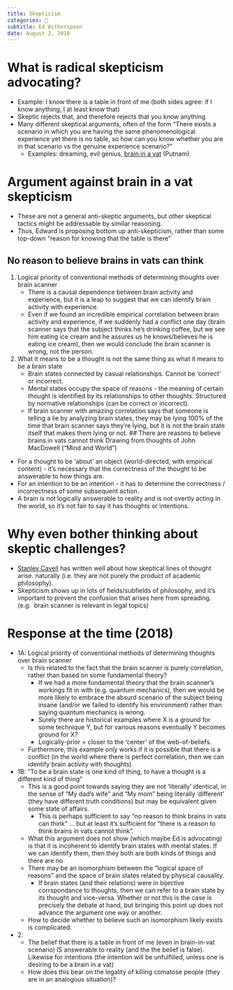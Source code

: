 ```yaml
---
title: Skepticism
categories: 🔴
subtitle: Ed Witherspoon
date: August 2, 2010
---
```


# What is radical skepticism advocating?
  - Example: I know there is a table in front of me (both sides agree: if I know 
    anything, I at least know that)
  - Skeptic rejects that, and therefore rejects that you know anything
  - Many different skeptical arguments, often of the form "There exists a 
    scenario in which you are having the same phenomenological experience yet 
    there is no table, so how can you know whether you are in that scenario vs 
    the genuine experience scenario?"
    - Examples: dreaming, evil genius, 
      [brain in a vat](/docs/phil/problems/skepticism.qmd) (Putnam)

# Argument against brain in a vat skepticism
- These are not a general anti-skeptic arguments, but other skeptical tactics 
  might be addressable by similar reasoning.
- Thus, Edward is proposing bottom up anti-skepticism, rather than some top-down 
  "reason for knowing that the table is there"

## No reason to believe brains in vats can think
1. Logical priority of conventional methods of determining thoughts over brain 
   scanner
      - There is a causal dependence between brain activity and experience, but 
        it is a leap to suggest that we can identify brain activity with 
        experience.
      - Even if we found an incredible empirical correlation between brain 
        activity and experience, if we suddenly had a conflict one day (brain 
        scanner says that the subject thinks he's drinking coffee, but we see 
        him eating ice cream and he assures us he knows/believes he is eating 
        ice cream), then we would conclude the brain scanner is wrong, not the
        person.
2. What it means to be a thought is not the same thing as what it means to be a 
   brain state
      - Brain states connected by casual relationships. Cannot be 'correct' or 
        incorrect.
      - Mental states occupy the space of reasons - the meaning of certain 
        thought is identified by its relationships to other thoughts. Structured 
        by normative relationships (can be correct or incorrect).
      - If brain scanner with amazing correlation says that someone is telling a 
        lie by analyzing brain states, they may be lying 100% of the time that 
        brain scanner says they're lying, but it is not the brain state itself 
        that makes them lying or not.
## There are reasons to believe brains in vats cannot think
Drawing from thoughts of John MacDowell ("Mind and World")

- For a thought to be 'about' an object (world-directed, with empirical 
  content) - it's necessary that the correctness of the thought to be answerable 
  to how things are.
- For an intention to be an intention - it has to determine the correctness / 
  incorrectness of some subsequent action.
- A brain is not logically answerable to reality and is not overtly acting in 
  the world, so it's not fair to say it has thoughts or intentions.

# Why even bother thinking about skeptic challenges?
- [Stanley Cavell](/docs/phil/people/cavell/index.qmd) has written well about 
  how skeptical lines of thought arise.
  naturally (i.e. they are not purely the product of academic philosophy).
- Skepticism shows up in lots of fields/subfields of philosophy, and it's 
  important to prevent the confusion that arises here from spreading. (e.g. 
  brain scanner is relevant in legal topics)

# Response at the time (2018)
- 1A: Logical priority of conventional methods of determining thoughts over 
  brain scanner
    - Is this related to the fact that the brain scanner is purely correlation, 
      rather than based on some fundamental theory?
      - If we had a more fundamental theory that the brain scanner's workings 
        fit in with (e.g. quantum mechanics), then we would be more likely to 
        embrace the absurd scenario of the subject being insane (and/or we 
        failed to identify his environment) rather than saying quantum 
        mechanics is wrong.
      - Surely there are historical examples where X is a ground for some 
        technique Y, but for various reasons eventually Y becomes ground for X?
      - Logically-prior = closer to the 'center' of the web-of-beliefs.
    - Furthermore, this example only works if it is possible that there is a 
      conflict (in the world where there is perfect correlation, then we can 
      identify brain activity with thoughts)
- 1B: "To be a brain state is one kind of thing, to have a thought is a 
  different kind of thing"
    - This is a good point towards saying they are not 'literally' identical, 
      in the sense of "My dad's wife" and "My mom" being literally 'different' 
      (they have different truth conditions) but may be equivalent given some 
      state of affairs.
      - This is perhaps sufficient to say "no reason to think brains in vats can 
        think" ... but at least it's sufficient for "there is a reason to think 
        brains in vats cannot think".
    - What this argument does not show (which maybe Ed is advocating) is that it 
      is incoherent to identify brain states with mental states. If we can 
      identify them, then they both are both kinds of things and there are no
    - There may be an isomorphism between the "logical space of reasons" and the 
      space of brain states related by physical causality.
      - If brain states (and their relations) were in bijective corrspondance to 
        thoughts, then we can refer to a brain state by its thought and 
        vice-versa. Whether or not this is the case is precisely the debate at 
        hand, but bringing this point up does not advance the argument one way 
        or another.
    - How to decide whether to believe such an isomorphism likely exists is 
      complicated.
- 2:
    - The belief that there is a table in front of me (even in brain-in-vat 
      scenario) IS answerable to reality (and the the belief is false). Likewise 
      for intentions (the intention will be unfulfilled, unless one is desiring 
      to be a brain in a vat)
    - How does this bear on the legality of killing comatose people (they are in 
      an analogous situation)?
